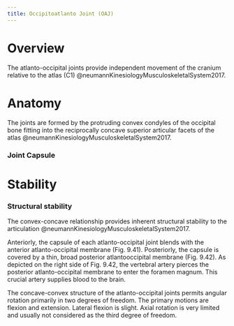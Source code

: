 ```yaml
---
title: Occipitoatlanto Joint (OAJ)
---
```


# Overview

The atlanto-occipital joints provide independent movement of the cranium relative to the atlas (C1) @neumannKinesiologyMusculoskeletalSystem2017.

# Anatomy

The joints are formed by the protruding convex condyles of the occipital bone fitting into the reciprocally concave superior articular facets of the atlas @neumannKinesiologyMusculoskeletalSystem2017.

### Joint Capsule


# Stability

### Structural stability

The convex-concave relationship provides inherent structural stability to the articulation @neumannKinesiologyMusculoskeletalSystem2017. 



Anteriorly, the capsule of each atlanto-occipital joint blends with the anterior atlanto-occipital membrane (Fig. 9.41). Posteriorly, the capsule is covered by a thin, broad posterior atlantooccipital membrane (Fig. 9.42). As depicted on the right side of Fig. 9.42, the vertebral artery pierces the posterior atlanto-occipital membrane to enter the foramen magnum. This crucial artery supplies blood to the brain.

The concave-convex structure of the atlanto-occipital joints permits angular rotation primarily in two degrees of freedom. The primary motions are flexion and extension. Lateral flexion is slight. Axial rotation is very limited and usually not considered as the third degree of freedom.